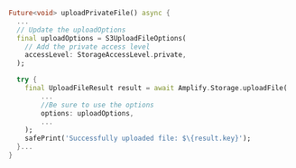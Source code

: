 ```dart
Future<void> uploadPrivateFile() async {
  ...
  // Update the uploadOptions
  final uploadOptions = S3UploadFileOptions(
    // Add the private access level
    accessLevel: StorageAccessLevel.private,
  );

  try {
    final UploadFileResult result = await Amplify.Storage.uploadFile(
        ...
        //Be sure to use the options
        options: uploadOptions,
        ...
    );
    safePrint('Successfully uploaded file: $\{result.key}');
  }...
}
```
